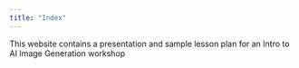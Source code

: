 ```yaml
---
title: "Index"
---
```


This website contains a presentation and sample lesson plan for an Intro to AI Image Generation workshop
